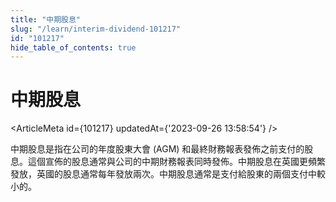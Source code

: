 ```yaml
---
title: "中期股息"
slug: "/learn/interim-dividend-101217"
id: "101217"
hide_table_of_contents: true
---
```



# 中期股息

<ArticleMeta id={101217} updatedAt={'2023-09-26 13:58:54'} />
<div className='border-solid border-b border-t-0 my-4 border-[var(--ifm-color-gray-300)]' />

中期股息是指在公司的年度股東大會 (AGM) 和最終財務報表發佈之前支付的股息。這個宣佈的股息通常與公司的中期財務報表同時發佈。中期股息在英國更頻繁發放，英國的股息通常每年發放兩次。中期股息通常是支付給股東的兩個支付中較小的。
